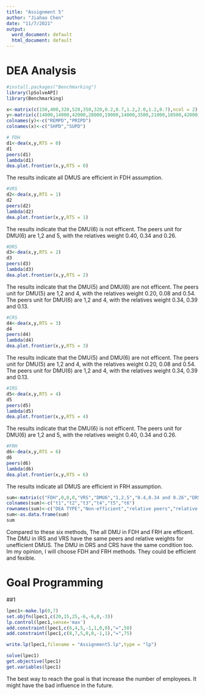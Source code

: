 ---
title: "Assignment 5"
author: "Jiahao Chen"
date: "11/7/2021"
output:
  word_document: default
  html_document: default
---


# DEA Analysis
```{r}
#install.packages("Benchmarking")
library(lpSolveAPI)
library(Benchmarking)
```




```{r}
x<-matrix(c(150,400,320,520,350,320,0.2,0.7,1.2,2.0,1.2,0.7),ncol = 2)
y<-matrix(c(14000,14000,42000,28000,19000,14000,3500,21000,10500,42000,25000,15000),ncol = 2)
colnames(y)<-c("REMPD","PRIPD")
colnames(x)<-c("SHPD","SUPD")
```


```{r}
# FDH
d1<-dea(x,y,RTS = 0)
d1
peers(d1)
lambda(d1)
dea.plot.frontier(x,y,RTS = 0)
```



The results indicate all DMUS are efficient in FDH assumption.

```{r}
#VRS
d2<-dea(x,y,RTS = 1)
d2
peers(d2)
lambda(d2)
dea.plot.frontier(x,y,RTS = 1)
```


The results indicate that the DMU(6) is not efficent. The peers unit for DMU(6) are 1,2 and 5, with the relatives weight 0.40, 0.34 and 0.26.

```{r}
#DRS
d3<-dea(x,y,RTS = 2)
d3
peers(d3)
lambda(d3)
dea.plot.frontier(x,y,RTS = 2)
```




The results indicate that the DMU(5) and DMU(6) are not efficent. The peers unit for DMU(5) are 1,2 and 4, with the relatives weight 0.20, 0.08 and 0.54. The peers unit for DMU(6) are 1,2 and 4, with the relatives weight 0.34, 0.39 and 0.13.
```{r}
#CRS
d4<-dea(x,y,RTS = 3)
d4
peers(d4)
lambda(d4)
dea.plot.frontier(x,y,RTS = 3)
```





The results indicate that the DMU(5) and DMU(6) are not efficent. The peers unit for DMU(5) are 1,2 and 4, with the relatives weight 0.20, 0.08 and 0.54. The peers unit for DMU(6) are 1,2 and 4, with the relatives weight 0.34, 0.39 and 0.13.

```{r}
#IRS
d5<-dea(x,y,RTS = 4)
d5
peers(d5)
lambda(d5)
dea.plot.frontier(x,y,RTS = 4)
```





The results indicate that the DMU(6) is not efficent. The peers unit for DMU(6) are 1,2 and 5, with the relatives weight 0.40, 0.34 and 0.26.

```{r}
#FRH
d6<-dea(x,y,RTS = 6)
d6
peers(d6)
lambda(d6)
dea.plot.frontier(x,y,RTS = 6)

```






The results indicate all DMUS are efficient in FRH assumption.

```{r}
sum<-matrix(c("FDH",0,0,0,"VRS","DMU6","1,2,5","0.4,0.34 and 0.26","DRS","DMU5 DMU6","1,2,4","0.20, 0.08 and 0.54, 0.34, 0.39 and 0.13","CRS","DMU5 DMU6","1,2,4","0.20, 0.08 and 0.54, 0.34, 0.39 and 0.13","IRS","DMU6","1,2,5","0.4,0.34 and 0.26","FRH",0,0,0),nrow  = 4)
colnames(sum)<-c("t1","t2","t3","t4","t5","t6")
rownames(sum)<-c("DEA TYPE","Non-efficient","relative peers","relative weights")
sum<-as.data.frame(sum)
sum
```






Compared to these six methods, The all DMU in FDH and FRH are efficent. The DMU in IRS and VRS have the same peers and relative weights for unefficient DMUS. The DMU in DRS and CRS have  the same condition too. Im my opinion, I will choose FDH and FRH methods. They could be efficient and fexible.




# Goal Programming

##1


```{r}
lpec1<-make.lp(0,7)
set.objfn(lpec1,c(20,15,25,-6,-6,0,-3))
lp.control(lpec1,sense='max')
add.constraint(lpec1,c(6,4,5,-1,1,0,0),"=",50)
add.constraint(lpec1,c(8,7,5,0,0,-1,1),"=",75)
```


```{r}
write.lp(lpec1,filename = "Assignment5.lp",type = "lp")
```

```{r}
solve(lpec1)
get.objective(lpec1)
get.variables(lpec1)
```






The best way to reach the goal is that increase the number of employees. It might have the bad influence in the future.

